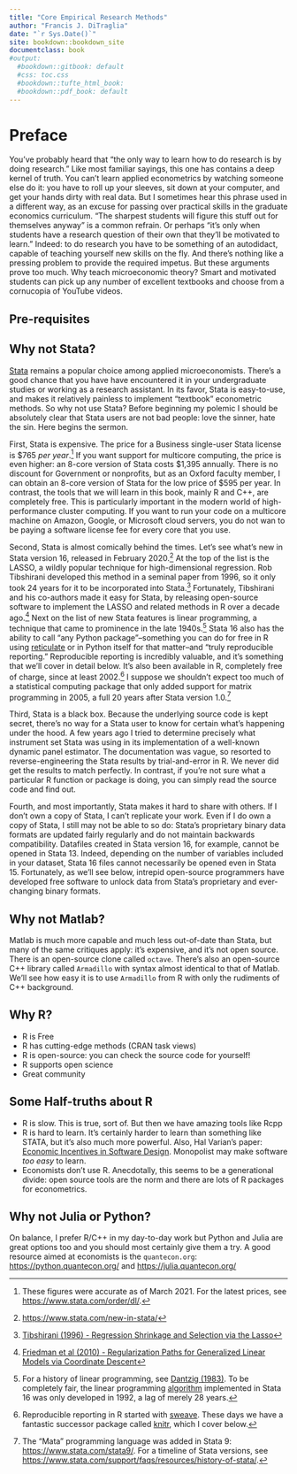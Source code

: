 ```yaml
---
title: "Core Empirical Research Methods"
author: "Francis J. DiTraglia"
date: "`r Sys.Date()`"
site: bookdown::bookdown_site
documentclass: book
#output:
  #bookdown::gitbook: default
  #css: toc.css
  #bookdown::tufte_html_book:
  #bookdown::pdf_book: default
---
```


# Preface {-}

You've probably heard that "the only way to learn how to do research is by doing research." Like most familiar sayings, this one has contains a deep kernel of truth. You can't learn applied econometrics by watching someone else do it: you have to roll up your sleeves, sit down at your computer, and get your hands dirty with real data. But I sometimes hear this phrase used in a different way, as an excuse for passing over practical skills in the graduate economics curriculum. "The sharpest students will figure this stuff out for themselves anyway" is a common refrain. Or perhaps "it's only when students have a research question of their own that they'll be motivated to learn." Indeed: to do research you have to be something of an autodidact, capable of teaching yourself new skills on the fly. And there's nothing like a pressing problem to provide the required impetus. But these arguments prove too much. Why teach microeconomic theory? Smart and motivated students can pick up any number of excellent textbooks and choose from a cornucopia of YouTube videos.


## Pre-requisites {-}


## Why not Stata? {-}

[Stata](https://stata.com) remains a popular choice among applied microeconomists.
There's a good chance that you have have encountered it in your undergraduate studies or working as a research assistant.
In its favor, Stata is easy-to-use, and makes it relatively painless to implement "textbook" econometric methods.
So why not use Stata?
Before beginning my polemic I should be absolutely clear that Stata users are not bad people: love the sinner, hate the sin.
Here begins the sermon.

First, Stata is expensive.
The price for a Business single-user Stata license is \$765 *per year*.^[These figures were accurate as of March 2021. For the latest prices, see <https://www.stata.com/order/dl/>.]
If you want support for multicore computing, the price is even higher: an 8-core version of Stata costs \$1,395 annually.
There is no discount for Government or nonprofits, but as an Oxford faculty member, I can obtain an 8-core version of Stata for the low price of \$595 per year.
In contrast, the tools that we will learn in this book, mainly R and C++, are completely free.
This is particularly important in the modern world of high-performance cluster computing.
If you want to run your code on a multicore machine on Amazon, Google, or Microsoft cloud servers, you do not wan to be paying a software license fee for every core that you use.

Second, Stata is almost comically behind the times.
Let's see what's new in Stata version 16, released in February 2020.^[<https://www.stata.com/new-in-stata/>]
At the top of the list is the LASSO, a wildly popular technique for high-dimensional regression. 
Rob Tibshirani developed this method in a seminal paper from 1996, so it only took 24 years for it to be incorporated into Stata.^[[Tibshirani (1996) - Regression Shrinkage and Selection via the Lasso](https://rss.onlinelibrary.wiley.com/doi/pdfdirect/10.1111/j.2517-6161.1996.tb02080.x)]
Fortunately, Tibshirani and his co-authors made it easy for Stata, by releasing open-source software to implement the LASSO and related methods in R over a decade ago.^[[Friedman et al (2010) - Regularization Paths for Generalized Linear Models via Coordinate Descent](https://www.jstatsoft.org/article/view/v033i01)]
Next on the list of new Stata features is linear programming, a technique that came to prominence in the late 1940s.^[For a history of linear programming, see [Dantzig (1983)](https://link.springer.com/content/pdf/10.1007/978-3-642-68874-4_4.pdf). To be completely fair, the linear programming [algorithm](https://www.stata.com/new-in-stata/linear-programming/)
implemented in Stata 16 was only developed in 1992, a lag of merely 28 years.] 
Stata 16 also has the ability to call "any Python package"--something you can do for free in R using [reticulate](https://github.com/rstudio/reticulate) or in Python itself for that matter--and "truly reproducible reporting." 
Reproducible reporting is incredibly valuable, and it's something that we'll cover in detail below. 
It's also been available in R, completely free of charge, since at least 2002.^[Reproducible reporting in R started with [sweave](https://cran.r-project.org/doc/Rnews/Rnews_2002-3.pdf). These days we have a fantastic successor package called [knitr](https://yihui.org/knitr/), which I cover below.] 
I suppose we shouldn't expect too much of a statistical computing package that only added support for matrix programming in 2005, a full 20 years after Stata version 1.0.^[The "Mata" programming language was added in Stata 9: <https://www.stata.com/stata9/>. For a timeline of Stata versions, see <https://www.stata.com/support/faqs/resources/history-of-stata/>.] 

Third, Stata is a black box.
Because the underlying source code is kept secret, there's no way for a Stata user to know for certain what's happening under the hood.
A few years ago I tried to determine precisely what instrument set Stata was using in its implementation of a well-known dynamic panel estimator.
The documentation was vague, so resorted to reverse-engineering the Stata results by trial-and-error in R.
We never did get the results to match perfectly.
In contrast, if you're not sure what a particular R function or package is doing, you can simply read the source code and find out.

Fourth, and most importantly, Stata makes it hard to share with others.
If I don't own a copy of Stata, I can't replicate your work.
Even if I do own a copy of Stata, I still may not be able to so do: Stata's proprietary binary data formats are updated fairly regularly and do not maintain backwards compatibility.
Datafiles created in Stata version 16, for example, cannot be opened in Stata 13.
Indeed, depending on the number of variables included in your dataset, Stata 16 files cannot necessarily be opened even in Stata 15.
Fortunately, as we'll see below, intrepid open-source programmers have developed free software to unlock data from Stata's proprietary and ever-changing binary formats.

## Why not Matlab? {-}

Matlab is much more capable and much less out-of-date than Stata, but many of the same critiques apply: it's expensive, and it's not open source.
There is an open-source clone called `octave`. 
There's also an open-source C++ library called `Armadillo` with syntax almost identical to that of Matlab.
We'll see how easy it is to use `Armadillo` from R with only the rudiments of C++ background.

## Why R? {-}

- R is Free
- R has cutting-edge methods (CRAN task views)
- R is open-source: you can check the source code for yourself!
- R supports open science
- Great community

## Some Half-truths about R {-}

- R is slow. This is true, sort of. But then we have amazing tools like Rcpp
- R is hard to learn. It's certainly harder to learn than something like STATA, but it's also much more powerful. Also, Hal Varian's paper: [Economic Incentives in Software Design](https://people.ischool.berkeley.edu/~hal/Papers/Software.pdf). Monopolist may make software *too easy* to learn.
- Economists don't use R. Anecdotally, this seems to be a generational divide: open source tools are the norm and there are lots of R packages for econometrics. 


## Why not Julia or Python? {-}

On balance, I prefer R/C++ in my day-to-day work but Python and Julia are great options too and you should most certainly give them a try.
A good resource aimed at economists is the `quantecon.org`: <https://python.quantecon.org/> and <https://julia.quantecon.org/> 


<!-- If you need PDF output, uncomment bookdown::pdf_book above in YAML. You will need a LaTeX installation, e.g., https://yihui.name/tinytex/ -->
